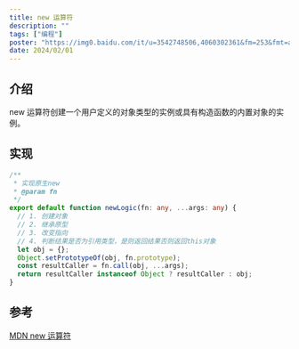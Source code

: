 ```yaml
---
title: new 运算符
description: ""
tags: ["编程"]
poster: "https://img0.baidu.com/it/u=3542748506,4060302361&fm=253&fmt=auto&app=138&f=JPEG?w=800&h=500"
date: 2024/02/01
---
```


## 介绍

new 运算符创建一个用户定义的对象类型的实例或具有构造函数的内置对象的实例。

## 实现

```typescript
/**
 * 实现原生new
 * @param fn
 */
export default function newLogic(fn: any, ...args: any) {
  // 1. 创建对象
  // 2. 继承原型
  // 3. 改变指向
  // 4. 判断结果是否为引用类型，是则返回结果否则返回this对象
  let obj = {};
  Object.setPrototypeOf(obj, fn.prototype);
  const resultCaller = fn.call(obj, ...args);
  return resultCaller instanceof Object ? resultCaller : obj;
}
```

## 参考

[MDN new 运算符](https://developer.mozilla.org/zh-CN/docs/Web/JavaScript/Reference/Operators/new)
